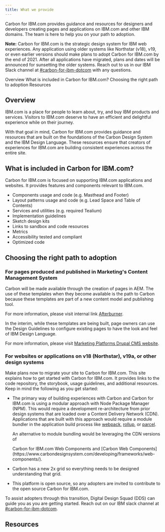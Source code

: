 ```yaml
---
title: What we provide
---
```



<PageDescription>

Carbon for IBM.com provides guidance and resources for designers and developers
creating pages and applications on IBM.com and other IBM domains. The team is
here to help you on your path to adoption.

</PageDescription>

<InlineNotification>

**Note:** Carbon for IBM.com is the strategic design system for IBM web
experiences. Any application using older systems like Northstar (v18), v19, or
even earlier versions should make plans to adopt Carbon for IBM.com by the end
of 2021. After all applications have migrated, plans and dates will be announced
for sunsetting the older systems. Reach out to us in our IBM Slack channel at
[#carbon-for-ibm-dotcom](https://ibm-studios.slack.com/archives/C2PLX8GQ6) with
any questions.

</InlineNotification>

<AnchorLinks>

<AnchorLink>Overview</AnchorLink>
<AnchorLink>What is included in Carbon for IBM.com?</AnchorLink>
<AnchorLink>Choosing the right path to adoption</AnchorLink>
<AnchorLink>Resources</AnchorLink>

</AnchorLinks>

## Overview

IBM.com is a place for people to learn about, try, and buy IBM products and
services. Visitors to IBM.com deserve to have an efficient and delightful
experience while on their journey.

With that goal in mind, Carbon for IBM.com provides guidance and resources that
are built on the foundations of the Carbon Design System and the IBM Design
Language. These resources ensure that creators of experiences for IBM.com are
building consistent experiences across the entire site.

## What is included in Carbon for IBM.com?

Carbon for IBM.com is focused on supporting IBM.com applications and websites.
It provides features and components relevant to IBM.com.

- Components usage and code (e.g. Masthead and Footer)
- Layout patterns usage and code (e.g. Lead Space and Table of Contents)
- Services and utilities (e.g. required Tealium)
- Implementation guidelines
- Sketch design kits
- Links to sandbox and code resources
- Metrics
- Accessibility tested and compliant
- Optimized code

## Choosing the right path to adoption

### For pages produced and published in Marketing's Content Management System

Carbon will be made available through the creation of pages in AEM. The use of
these templates when they become available is the path to Carbon because these
templates are part of a new content model and publishing tool.

For more information, please visit internal link
[Afterburner](https://w3.ibm.com/w3publisher/adobe).

In the interim, while these templates are being built, page owners can use the
Design Guidelines to configure existing pages to have the look and feel of IBM
Design Language.

For more information, please visit
[Marketing Platforms Drupal CMS website](https://w3.ibm.com/w3publisher/squad-pulse/marketing-platforms/drupal-cms#Links).

### For websites or applications on v18 (Northstar), v19a, or other design systems

Make plans now to migrate your site to Carbon for IBM.com. This site explains
how to get started with Carbon for IBM.com. It provides links to the code
repository, the storybook, usage guidelines, and additional resources. Keep in
mind the following as you get started:

- The primary way of building experiences with Carbon and Carbon for IBM.com is
  using a modular approach with Node Package Manager (NPM). This would require a
  development re-architecture from prior design systems that are loaded over a
  Content Delivery Network (CDN). Applications that are built with this approach
  would require a module bundler in the application build process like
  [webpack](https://webpack.github.io/), [rollup](https://rollupjs.org/), or
  [parcel](https://parceljs.org/).

  An alternative to module bundling would be leveraging the CDN versions of
  <Link to="/developing/frameworks/web-components">Carbon for IBM.com Web
  Components</Link> and
  [Carbon Web Components](https://www.carbondesignsystem.com/developing/frameworks/web-components/).

- Carbon has a new 2x grid so everything needs to be designed understanding that
  grid.
- This platform is open source, so any adopters are invited to contribute to the
  open source Carbon for IBM.com.

To assist adopters through this transition, Digital Design Squad (DDS) can guide
you as you are getting started. Reach out on our IBM slack channel at
[#carbon-for-ibm-dotcom](https://ibm-studios.slack.com/archives/C2PLX8GQ6).

## Resources

<CardGroup>
  <MiniCard title="Designing" actionIcon="arrowRight" href="/designing" />
  <MiniCard title="Developing" actionIcon="arrowRight" href="/developing" />
  <MiniCard title="Resources" actionIcon="arrowRight" href="/resources" />
  <MiniCard title="Help" actionIcon="arrowRight" href="/help" />
</CardGroup>
